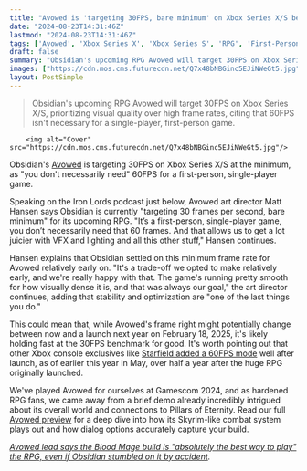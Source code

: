 ```yaml
---
title: "Avowed is 'targeting 30FPS, bare minimum' on Xbox Series X/S because 'you don't necessarily need 60 frames' for a first-person single-player RPG"
date: "2024-08-23T14:31:46Z"
lastmod: "2024-08-23T14:31:46Z"
tags: ['Avowed', 'Xbox Series X', 'Xbox Series S', 'RPG', 'First-Person', 'Single-Player', 'Obsidian', '30FPS', 'Frame Rate']
draft: false
summary: "Obsidian's upcoming RPG Avowed will target 30FPS on Xbox Series X/S, prioritizing visual quality over high frame rates, citing that 60FPS isn't necessary for a single-player, first-person game."
images: ["https://cdn.mos.cms.futurecdn.net/Q7x48bNBGinc5EJiNWeGt5.jpg"]
layout: PostSimple
---
```

> Obsidian's upcoming RPG Avowed will target 30FPS on Xbox Series X/S, prioritizing visual quality over high frame rates, citing that 60FPS isn't necessary for a single-player, first-person game.


        <img alt="Cover" src="https://cdn.mos.cms.futurecdn.net/Q7x48bNBGinc5EJiNWeGt5.jpg"/>
        
Obsidian's [Avowed](https://www.gamesradar.com/avowed-guide/) is targeting 30FPS on Xbox Series X/S at the minimum, as "you don't necessarily need" 60FPS for a first-person, single-player game.

Speaking on the Iron Lords podcast just below, Avowed art director Matt Hansen says Obsidian is currently "targeting 30 frames per second, bare minimum" for its upcoming RPG. "It’s a first-person, single-player game, you don’t necessarily need that 60 frames. And that allows us to get a lot juicier with VFX and lighting and all this other stuff," Hansen continues.

Hansen explains that Obsidian settled on this minimum frame rate for Avowed relatively early on. "It's a trade-off we opted to make relatively early, and we're really happy with that. The game's running pretty smooth for how visually dense it is, and that was always our goal," the art director continues, adding that stability and optimization are "one of the last things you do."

This could mean that, while Avowed's frame right might potentially change between now and a launch next year on February 18, 2025, it's likely holding fast at the 30FPS benchmark for good. It's worth pointing out that other Xbox console exclusives like [Starfield added a 60FPS mode](https://www.gamesradar.com/games/rpg/starfield-at-60fps-is-finally-a-reality-for-xbox-series-x-players-thanks-to-a-new-performance-mode-in-a-huge-update-this-month/) well after launch, as of earlier this year in May, over half a year after the huge RPG originally launched.

We've played Avowed for ourselves at Gamescom 2024, and as hardened RPG fans, we came away from a brief demo already incredibly intrigued about its overall world and connections to Pillars of Eternity. Read our full [Avowed preview](https://www.gamesradar.com/games/action-rpg/playing-avowed-feels-like-an-obsidian-rpg-with-skyrim-like-combat-dialog-options-that-reflect-your-build-and-newbie-friendly-fantasy-lore/) for a deep dive into how its Skyrim-like combat system plays out and how dialog options accurately capture your build.

[<em>Avowed lead says the Blood Mage build is "absolutely the best way to play" the RPG, even if Obsidian stumbled on it by accident</em>](https://www.gamesradar.com/games/rpg/avowed-lead-says-the-blood-mage-build-is-absolutely-the-best-way-to-play-the-rpg-even-if-obsidian-stumbled-on-it-by-accident/)*.*
        